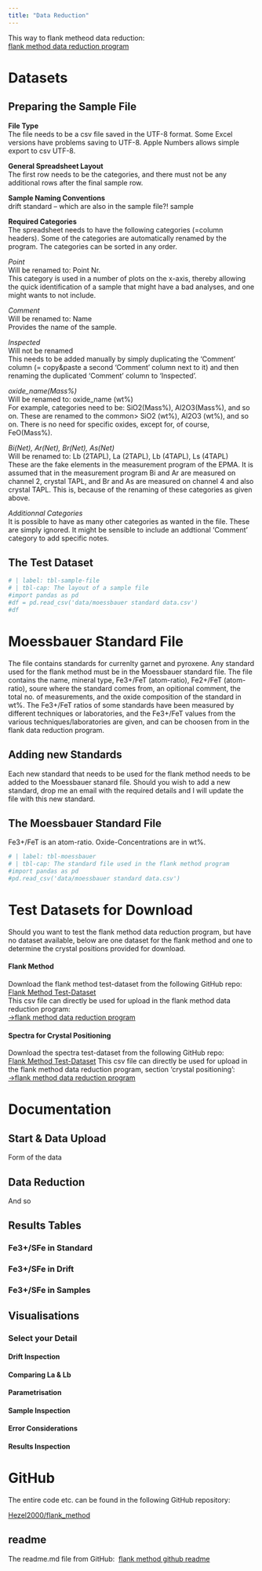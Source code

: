 ```yaml
---
title: "Data Reduction"
---
```


This way to flank metheod data reduction:\
<a href="https://flankmethod.streamlit.app">flank method data reduction program</a>


# Datasets

## Preparing the Sample File
**File Type**\
The file needs to be a csv file saved in the UTF-8 format. Some Excel versions have problems saving to UTF-8. Apple Numbers allows  simple export to csv UTF-8.

**General Spreadsheet Layout**\
The first row needs to be the categories, and there must not be any additional rows after the final sample row.

**Sample Naming Conventions**\
drift
standard – which are also in the sample file?!
sample

**Required Categories**\
The spreadsheet needs to have the following categories (=column headers). Some of the categories are automatically renamed by the program. The categories can be sorted in any order.

*Point*\
Will be renamed to: Point Nr.\
This category is used in a number of plots on the x-axis, thereby allowing the quick identification of a sample that might have a bad analyses, and one might wants to not include.

*Comment*\
Will be renamed to: Name\
Provides the name of the sample.

*Inspected*\
Will not be renamed\
This needs to be added manually by simply duplicating the 'Comment' column (= copy&paste a second 'Comment' column next to it) and then renaming the duplicated 'Comment' column to 'Inspected'. 

*oxide_name(Mass%)*\
Will be renamed to: oxide_name (wt%)\
For example, categories need to be: SiO2(Mass%), Al2O3(Mass%), and so on. These are renamed to the common> SiO2 (wt%), Al2O3 (wt%), and so on. There is no need for specific oxides, except for, of course, FeO(Mass%).

*Bi(Net), Ar(Net), Br(Net), As(Net)*\
Will be renamed to: Lb (2TAPL), La (2TAPL), Lb (4TAPL), Ls (4TAPL)\
These are the fake elements in the measurement program of the EPMA. It is assumed that in the measurement program Bi and Ar are measured on channel 2, crystal TAPL, and Br and As are measured on channel 4 and also crystal TAPL. This is, because of the renaming of these categories as given above.

*Additionnal Categories*\
It is possible to have as many other categories as wanted in the file. These are simply ignored. It might be sensible to include an addtional 'Comment' category to add specific notes. 

## The Test Dataset
```python
# | label: tbl-sample-file
# | tbl-cap: The layout of a sample file
#import pandas as pd
#df = pd.read_csv('data/moessbauer standard data.csv')
#df
```


# Moessbauer Standard File
The file contains standards for currenlty garnet and pyroxene. Any standard used for the flank method must be in the Moessbauer standard file. The file contains the name, mineral type, Fe3+/FeT (atom-ratio), Fe2+/FeT (atom-ratio), soure where the standard comes from, an opitional comment, the total no. of measurements, and the oxide composition of the standard in wt%. The Fe3+/FeT ratios of some standards have been measured by different techniques or laboratories, and the Fe3+/FeT values from the various techniques/laboratories are given, and can be choosen from in the flank data reduction program.

## Adding new Standards
Each new standard that needs to be used for the flank method needs to be added to the Moessbauer stanard file. Should you wish to add a new standard, drop me an email with the required details and I will update the file with this new standard.

## The Moessbauer Standard File
Fe3+/FeT is an atom-ratio. Oxide-Concentrations are in wt%.
```python
# | label: tbl-moessbauer
# | tbl-cap: The standard file used in the flank method program
#import pandas as pd
#pd.read_csv('data/moessbauer standard data.csv')
```


# Test Datasets for Download
Should you want to test the flank method data reduction program, but have no dataset available, below are one dataset for the flank method and one to determine the crystal positions provided for download.

#### Flank Method
Download the flank method test-dataset from the following GitHub repo: \
<a href="">Flank Method Test-Dataset</a> \
This csv file can directly be used for upload in the flank method data reduction program: \
<a href="https://flankmethod.streamlit.app">->flank method data reduction program</a>


#### Spectra for Crystal Positioning
Download the spectra test-dataset from the following GitHub repo: \
<a href="https://github.com/Hezel2000/flank_method/blob/31aedff128e8a89696a072d20805dd275130fc50/flank%20method%20documentation/test_data/Fe%20Spectra.csv">Flank Method Test-Dataset</a>
This csv file can directly be used for upload in the flank method data reduction program, section 'crystal positioning': \
<a href="https://flankmethod.streamlit.app">->flank method data reduction program</a>



# Documentation


## Start & Data Upload
Form of the data

## Data Reduction
And so

## Results Tables

### Fe3+/SFe in Standard


### Fe3+/SFe in Drift

### Fe3+/SFe in Samples


## Visualisations

### Select your Detail

#### Drift Inspection

#### Comparing La & Lb

#### Parametrisation

#### Sample Inspection

#### Error Considerations

#### Results Inspection


# GitHub

The entire code etc. can be found in the following GitHub repository:

<a href="https://github.com/Hezel2000/flank_method">Hezel2000/flank_method</a>


## readme
The readme.md file from GitHub:\ 
<a href='https://github.com/Hezel2000/flank_method/blob/28ff8bf7e7ea99d6f0858168bb618b9bbb007c24/readme.md'>flank method github readme</a>
